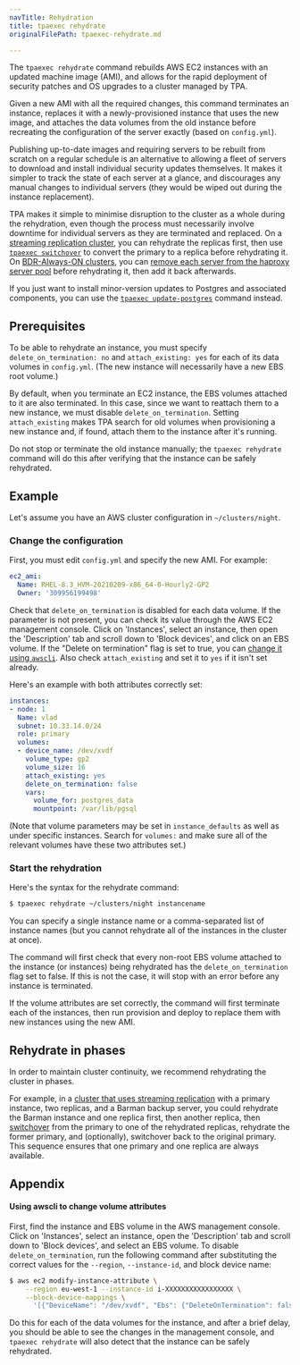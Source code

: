 ```yaml
---
navTitle: Rehydration
title: tpaexec rehydrate
originalFilePath: tpaexec-rehydrate.md

---
```


The `tpaexec rehydrate` command rebuilds AWS EC2 instances with an
updated machine image (AMI), and allows for the rapid deployment of
security patches and OS upgrades to a cluster managed by TPA.

Given a new AMI with all the required changes, this command terminates
an instance, replaces it with a newly-provisioned instance that uses the
new image, and attaches the data volumes from the old instance before
recreating the configuration of the server exactly (based on
`config.yml`).

Publishing up-to-date images and requiring servers to be rebuilt from
scratch on a regular schedule is an alternative to allowing a fleet of
servers to download and install individual security updates themselves.
It makes it simpler to track the state of each server at a glance, and
discourages any manual changes to individual servers (they would be
wiped out during the instance replacement).

TPA makes it simple to minimise disruption to the cluster as a whole
during the rehydration, even though the process must necessarily involve
downtime for individual servers as they are terminated and replaced. On
a [streaming replication cluster](architecture-M1), you can rehydrate
the replicas first, then use [`tpaexec switchover`](tpaexec-switchover)
to convert the primary to a replica before rehydrating it. On
[BDR-Always-ON clusters](architecture-BDR-Always-ON), you can [remove
each server from the haproxy server pool](tpaexec-server-pool) before
rehydrating it, then add it back afterwards.

If you just want to install minor-version updates to Postgres and
associated components, you can use the
[`tpaexec update-postgres`](tpaexec-update-postgres) command instead.

## Prerequisites

To be able to rehydrate an instance, you must specify
`delete_on_termination: no` and `attach_existing: yes` for each of its
data volumes in `config.yml`. (The new instance will necessarily have a
new EBS root volume.)

By default, when you terminate an EC2 instance, the EBS volumes attached
to it are also terminated. In this case, since we want to reattach them
to a new instance, we must disable `delete_on_termination`. Setting
`attach_existing` makes TPA search for old volumes when provisioning
a new instance and, if found, attach them to the instance after it's
running.

Do not stop or terminate the old instance manually; the
`tpaexec rehydrate` command will do this after verifying that the
instance can be safely rehydrated.

## Example

Let's assume you have an AWS cluster configuration in `~/clusters/night`.

### Change the configuration

First, you must edit `config.yml` and specify the new AMI. For example:

```yaml
ec2_ami:
  Name: RHEL-8.3_HVM-20210209-x86_64-0-Hourly2-GP2
  Owner: '309956199498'
```

Check that `delete_on_termination` is disabled for each data volume. If
the parameter is not present, you can check its value through the AWS
EC2 management console. Click on 'Instances', select an instance, then
open the 'Description' tab and scroll down to 'Block devices', and click
on an EBS volume. If the "Delete on termination" flag is set to true,
you can [change it using `awscli`](#appendix). Also check
`attach_existing` and set it to `yes` if it isn't set already.

Here's an example with both attributes correctly set:

```yaml
instances:
- node: 1
  Name: vlad
  subnet: 10.33.14.0/24
  role: primary
  volumes:
  - device_name: /dev/xvdf
    volume_type: gp2
    volume_size: 16
    attach_existing: yes
    delete_on_termination: false
    vars:
      volume_for: postgres_data
      mountpoint: /var/lib/pgsql
```

(Note that volume parameters may be set in `instance_defaults` as well
as under specific instances. Search for `volumes:` and make sure all of
the relevant volumes have these two attributes set.)

### Start the rehydration

Here's the syntax for the rehydrate command:

```bash
$ tpaexec rehydrate ~/clusters/night instancename
```

You can specify a single instance name or a comma-separated list of
instance names (but you cannot rehydrate all of the instances in the
cluster at once).

The command will first check that every non-root EBS volume attached to
the instance (or instances) being rehydrated has the
`delete_on_termination` flag set to false. If this is not the case, it
will stop with an error before any instance is terminated.

If the volume attributes are set correctly, the command will first
terminate each of the instances, then run provision and deploy to
replace them with new instances using the new AMI.

## Rehydrate in phases

In order to maintain cluster continuity, we recommend rehydrating the
cluster in phases.

For example, in a [cluster that uses streaming
replication](architecture-M1) with a primary instance, two replicas,
and a Barman backup server, you could rehydrate the Barman instance and
one replica first, then another replica, then
[switchover](tpaexec-switchover) from the primary to one of the
rehydrated replicas, rehydrate the former primary, and (optionally),
switchover back to the original primary. This sequence ensures that one
primary and one replica are always available.

## Appendix

#### Using awscli to change volume attributes

First, find the instance and EBS volume in the AWS management console.
Click on 'Instances', select an instance, open the 'Description' tab and
scroll down to 'Block devices', and select an EBS volume. To disable
`delete_on_termination`, run the following command after substituting
the correct values for the `--region`, `--instance-id`, and block device
name:

```bash
$ aws ec2 modify-instance-attribute \
    --region eu-west-1 --instance-id i-XXXXXXXXXXXXXXXXX \
    --block-device-mappings \
      '[{"DeviceName": "/dev/xvdf", "Ebs": {"DeleteOnTermination": false}}]'
```

Do this for each of the data volumes for the instance, and after a brief
delay, you should be able to see the changes in the management console,
and `tpaexec rehydrate` will also detect that the instance can be safely
rehydrated.
